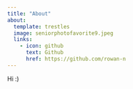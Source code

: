 ```yaml
---
title: "About"
about:
  template: trestles
  image: seniorphotofavorite9.jpeg
  links: 
    - icon: github
      text: Github
      href: https://github.com/rowan-n
---
```


Hi :)
